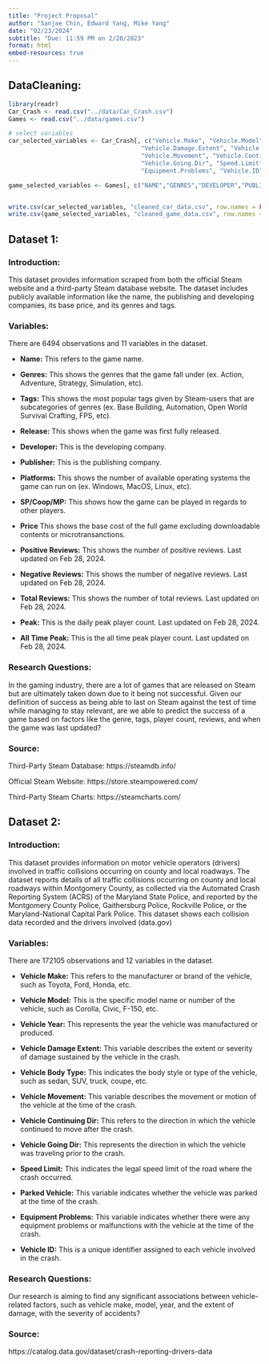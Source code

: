 ```yaml
---
title: "Project Proposal"
author: "Sanjae Chin, Edward Yang, Mike Yang"
date: "02/23/2024"
subtitle: "Due: 11:59 PM on 2/28/2023"
format: html
embed-resources: true
---
```


## DataCleaning:

```r
library(readr)
Car_Crash <- read.csv("../data/Car_Crash.csv")
Games <- read.csv("../data/games.csv")
```

```r
# select variables
car_selected_variables <- Car_Crash[, c("Vehicle.Make", "Vehicle.Model", "Vehicle.Year", 
                                     "Vehicle.Damage.Extent", "Vehicle.Body.Type",
                                     "Vehicle.Movement", "Vehicle.Continuing.Dir", 
                                     "Vehicle.Going.Dir", "Speed.Limit", "Parked.Vehicle",
                                     "Equipment.Problems", "Vehicle.ID")]

game_selected_variables <- Games[, c("NAME","GENRES","DEVELOPER","PUBLISHER","RELEASE.DATE", "PLATFORMS", "TAGS", "SP.COOP.MP", "BASE.PRICE", "NEGATIVE.REVIEWS", "POSITIVE.REVIEWS", "TOTAL.REVIEWS", "X24.HR.PEAK..2.28.", "ALL.TIME.PEAK", "positive_review_rate", "peak_ratio", "success", "log_negative_reviews", "log_positive_reviews", "log_total_reviews", "log_peak", "log_all_time_peak")]


write.csv(car_selected_variables, "cleaned_car_data.csv", row.names = FALSE)
write.csv(game_selected_variables, "cleaned_game_data.csv", row.names = FALSE)

```

## Dataset 1:

### Introduction:

This dataset provides information scraped from both the official Steam website and a third-party Steam database website. The dataset includes publicly available information like the name, the publishing and developing companies, its base price, and its genres and tags. 

### Variables:

There are 6494 observations and 11 variables in the dataset.

-   **Name:** This refers to the game name.

-   **Genres:** This shows the genres that the game fall under (ex. Action, Adventure, Strategy, Simulation, etc).

-   **Tags:** This shows the most popular tags given by Steam-users that are subcategories of genres (ex. Base Building, Automation, Open World Survival Crafting, FPS, etc).

-   **Release:** This shows when the game was first fully released.

-   **Developer:** This is the developing company.

-   **Publisher:** This is the publishing company.

-   **Platforms:** This shows the number of available operating systems the game can run on (ex. Windows, MacOS, Linux, etc).

-   **SP/Coop/MP:** This shows how the game can be played in regards to other players.

-   **Price** This shows the base cost of the full game excluding downloadable contents or microtransanctions.

-   **Positive Reviews:** This shows the number of positive reviews. Last updated on Feb 28, 2024.

-   **Negative Reviews:** This shows the number of negative reviews. Last updated on Feb 28, 2024.

-   **Total Reviews:** This shows the number of total reviews. Last updated on Feb 28, 2024.

-   **Peak:** This is the daily peak player count. Last updated on Feb 28, 2024.

-   **All Time Peak:** This is the all time peak player count. Last updated on Feb 28, 2024.


### Research Questions:

In the gaming industry, there are a lot of games that are released on Steam but are ultimately taken down due to it being not successful. Given our definition of success as being able to last on Steam against the test of time while managing to stay relevant, are we able to predict the success of a game based on factors like the genre, tags, player count, reviews, and when the game was last updated?

### Source:

Third-Party Steam Database: https://steamdb.info/

Official Steam Website: https://store.steampowered.com/

Third-Party Steam Charts: https://steamcharts.com/


## Dataset 2:

### Introduction:

This dataset provides information on motor vehicle operators (drivers) involved in traffic collisions occurring on county and local roadways. The dataset reports details of all traffic collisions occurring on county and local roadways within Montgomery County, as collected via the Automated Crash Reporting System (ACRS) of the Maryland State Police, and reported by the Montgomery County Police, Gaithersburg Police, Rockville Police, or the Maryland-National Capital Park Police. This dataset shows each collision data recorded and the drivers involved (data.gov)

### Variables:

There are 172105 observations and 12 variables in the dataset.

-   **Vehicle Make:** This refers to the manufacturer or brand of the vehicle, such as Toyota, Ford, Honda, etc.

-   **Vehicle Model:** This is the specific model name or number of the vehicle, such as Corolla, Civic, F-150, etc.

-   **Vehicle Year:** This represents the year the vehicle was manufactured or produced.

-   **Vehicle Damage Extent:** This variable describes the extent or severity of damage sustained by the vehicle in the crash.

-   **Vehicle Body Type:** This indicates the body style or type of the vehicle, such as sedan, SUV, truck, coupe, etc.

-   **Vehicle Movement:** This variable describes the movement or motion of the vehicle at the time of the crash.

-   **Vehicle Continuing Dir:** This refers to the direction in which the vehicle continued to move after the crash.

-   **Vehicle Going Dir:** This represents the direction in which the vehicle was traveling prior to the crash.

-   **Speed Limit:** This indicates the legal speed limit of the road where the crash occurred.

-   **Parked Vehicle:** This variable indicates whether the vehicle was parked at the time of the crash.

-   **Equipment Problems:** This variable indicates whether there were any equipment problems or malfunctions with the vehicle at the time of the crash.

-   **Vehicle ID:** This is a unique identifier assigned to each vehicle involved in the crash.

### Research Questions:

Our research is aiming to find any significant associations between vehicle-related factors, such as vehicle make, model, year, and the extent of damage, with the severity of accidents?

### Source:

https://catalog.data.gov/dataset/crash-reporting-drivers-data
